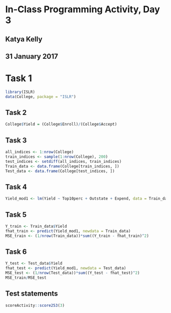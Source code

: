 # In-Class Programming Activity, Day 3


## Katya Kelly
## 31 January 2017

# Task 1
```r
library(ISLR)
data(College, package = "ISLR")
```

## Task 2
```r
College$Yield = (College$Enroll)/(College$Accept)
```

## Task 3
```r
all_indices <- 1:nrow(College)
train_indices <- sample(1:nrow(College), 200)
test_indices <- setdiff(all_indices, train_indices)
Train_data <- data.frame(College[train_indices, ])
Test_data <- data.frame(College[test_indices, ])
```

## Task 4
```r
Yield_mod1 <- lm(Yield ~ Top10perc + Outstate + Expend, data = Train_data)
```

## Task 5
```r
Y_train <- Train_data$Yield
fhat_train <- predict(Yield_mod1, newdata = Train_data)
MSE_train <- (1/nrow(Train_data))*sum((Y_train - fhat_train)^2)
```

## Task 6
```r
Y_test <- Test_data$Yield
fhat_test <- predict(Yield_mod1, newdata = Test_data)
MSE_test <- (1/nrow(Test_data))*sum((Y_test - fhat_test)^2)
MSE_train/MSE_test
```

## Test statements

```r
scoreActivity::score253(3)
```